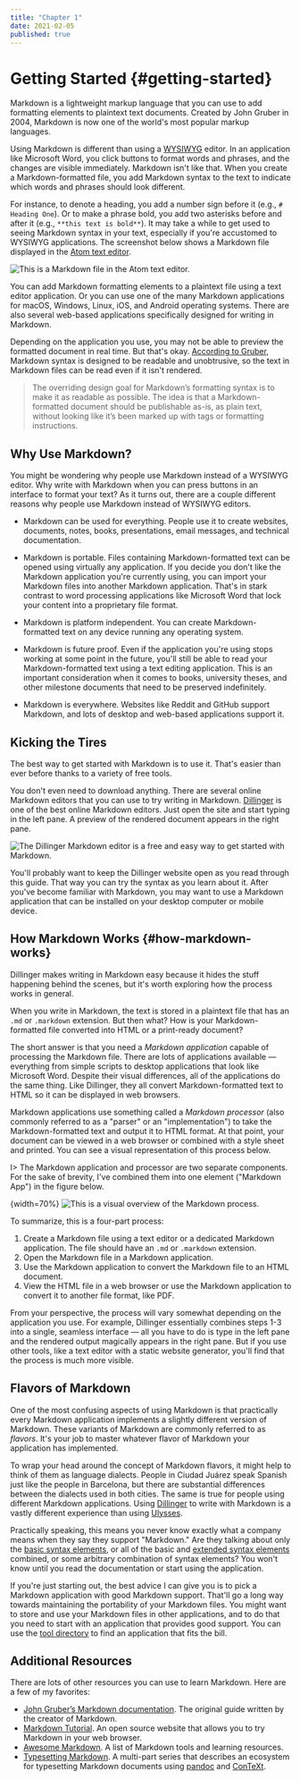 ```yaml
---
title: "Chapter 1"
date: 2021-02-05
published: true
---
```


# Getting Started {#getting-started}

Markdown is a lightweight markup language that you can use to add formatting elements to plaintext text documents. Created by John Gruber in 2004, Markdown is now one of the world's most popular markup languages.

Using Markdown is different than using a [WYSIWYG](https://en.wikipedia.org/wiki/WYSIWYG) editor. In an application like Microsoft Word, you click buttons to format words and phrases, and the changes are visible immediately. Markdown isn't like that. When you create a Markdown-formatted file, you add Markdown syntax to the text to indicate which words and phrases should look different.

For instance, to denote a heading, you add a number sign before it (e.g., `# Heading One`). Or to make a phrase bold, you add two asterisks before and after it (e.g., `**this text is bold**`). It may take a while to get used to seeing Markdown syntax in your text, especially if you're accustomed to WYSIWYG applications. The screenshot below shows a Markdown file displayed in the [Atom text editor](https://atom.io).

![This is a Markdown file in the Atom text editor.](images/atom.png)

You can add Markdown formatting elements to a plaintext file using a text editor application. Or you can use one of the many Markdown applications for macOS, Windows, Linux, iOS, and Android operating systems. There are also several web-based applications specifically designed for writing in Markdown.

Depending on the application you use, you may not be able to preview the formatted document in real time. But that's okay. [According to Gruber](http://daringfireball.net/projects/markdown/), Markdown syntax is designed to be readable and unobtrusive, so the text in Markdown files can be read even if it isn't rendered.

> The overriding design goal for Markdown’s formatting syntax is to make it as readable as possible. The idea is that a Markdown-formatted document should be publishable as-is, as plain text, without looking like it’s been marked up with tags or formatting instructions.

## Why Use Markdown?

You might be wondering why people use Markdown instead of a WYSIWYG editor. Why write with Markdown when you can press buttons in an interface to format your text? As it turns out, there are a couple different reasons why people use Markdown instead of WYSIWYG editors.

- Markdown can be used for everything. People use it to create websites, documents, notes, books, presentations, email messages, and technical documentation.

- Markdown is portable. Files containing Markdown-formatted text can be opened using virtually any application. If you decide you don't like the Markdown application you're currently using, you can import your Markdown files into another Markdown application. That's in stark contrast to word processing applications like Microsoft Word that lock your content into a proprietary file format.

- Markdown is platform independent. You can create Markdown-formatted text on any device running any operating system.

- Markdown is future proof. Even if the application you're using stops working at some point in the future, you'll still be able to read your Markdown-formatted text using a text editing application. This is an important consideration when it comes to books, university theses, and other milestone documents that need to be preserved indefinitely.

- Markdown is everywhere. Websites like Reddit and GitHub support Markdown, and lots of desktop and web-based applications support it.

## Kicking the Tires

The best way to get started with Markdown is to use it. That's easier than ever before thanks to a variety of free tools.

You don't even need to download anything. There are several online Markdown editors that you can use to try writing in Markdown. [Dillinger](https://dillinger.io/) is one of the best online Markdown editors. Just open the site and start typing in the left pane. A preview of the rendered document appears in the right pane.

![The Dillinger Markdown editor is a free and easy way to get started with Markdown.](images/dillinger.png)

You'll probably want to keep the Dillinger website open as you read through this guide. That way you can try the syntax as you learn about it. After you've become familiar with Markdown, you may want to use a Markdown application that can be installed on your desktop computer or mobile device.

## How Markdown Works {#how-markdown-works}

Dillinger makes writing in Markdown easy because it hides the stuff happening behind the scenes, but it's worth exploring how the process works in general.

When you write in Markdown, the text is stored in a plaintext file that has an `.md` or `.markdown` extension. But then what? How is your Markdown-formatted file converted into HTML or a print-ready document?

The short answer is that you need a *Markdown application* capable of processing the Markdown file. There are lots of applications available — everything from simple scripts to desktop applications that look like Microsoft Word. Despite their visual differences, all of the applications do the same thing. Like Dillinger, they all convert Markdown-formatted text to HTML so it can be displayed in web browsers.

Markdown applications use something called a *Markdown processor* (also commonly referred to as a "parser" or an "implementation") to take the Markdown-formatted text and output it to HTML format. At that point, your document can be viewed in a web browser or combined with a style sheet and printed. You can see a visual representation of this process below.

I> The Markdown application and processor are two separate components. For the sake of brevity, I've combined them into one element ("Markdown App") in the figure below.

{width=70%}
![This is a visual overview of the Markdown process.](images/process.png)

To summarize, this is a four-part process:

1. Create a Markdown file using a text editor or a dedicated Markdown application. The file should have an `.md` or `.markdown` extension.
2. Open the Markdown file in a Markdown application.
3. Use the Markdown application to convert the Markdown file to an HTML document.
4. View the HTML file in a web browser or use the Markdown application to convert it to another file format, like PDF.

From your perspective, the process will vary somewhat depending on the application you use. For example, Dillinger essentially combines steps 1-3 into a single, seamless interface — all you have to do is type in the left pane and the rendered output magically appears in the right pane. But if you use other tools, like a text editor with a static website generator, you'll find that the process is much more visible.

## Flavors of Markdown

One of the most confusing aspects of using Markdown is that practically every Markdown application implements a slightly different version of Markdown. These variants of Markdown are commonly referred to as *flavors*. It's your job to master whatever flavor of Markdown your application has implemented.

To wrap your head around the concept of Markdown flavors, it might help to think of them as language dialects. People in Ciudad Juárez speak Spanish just like the people in Barcelona, but there are substantial differences between the dialects used in both cities. The same is true for people using different Markdown applications. Using [Dillinger](https://www.markdownguide.org/tools/dillinger/) to write with Markdown is a vastly different experience than using [Ulysses](https://www.markdownguide.org/tools/ulysses/).

Practically speaking, this means you never know exactly what a company means when they say they support "Markdown." Are they talking about only the [basic syntax elements](#basic-syntax), or all of the basic and [extended syntax elements](#extended-syntax) combined, or some arbitrary combination of syntax elements? You won't know until you read the documentation or start using the application.

If you're just starting out, the best advice I can give you is to pick a Markdown application with good Markdown support. That'll go a long way towards maintaining the portability of your Markdown files. You might want to store and use your Markdown files in other applications, and to do that you need to start with an application that provides good support. You can use the [tool directory](https://www.markdownguide.org/tools/) to find an application that fits the bill.

## Additional Resources

There are lots of other resources you can use to learn Markdown. Here are a few of my favorites:

- [John Gruber’s Markdown documentation](https://daringfireball.net/projects/markdown/). The original guide written by the creator of Markdown.
- [Markdown Tutorial](https://www.markdowntutorial.com/). An open source website that allows you to try Markdown in your web browser.
- [Awesome Markdown](https://github.com/mundimark/awesome-markdown). A list of Markdown tools and learning resources.
- [Typesetting Markdown](https://dave.autonoma.ca/blog/2019/05/22/typesetting-markdown-part-1). A multi-part series that describes an ecosystem for typesetting Markdown documents using [pandoc](https://pandoc.org/) and [ConTeXt](https://www.contextgarden.net/).
